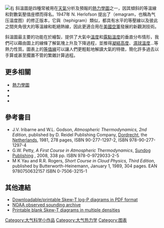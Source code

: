 [[File:Skew-T.gif|右]]
<!--[[File:Teph2.svg|右]]，綠色實線為等[[位溫|位溫]]線，綠色虛線為等[[相當位溫|相當位溫]]線；這三種線條的值都是以1000[[百帕|百帕]]高度的值為準。藍色水平直線為[[等壓線|等壓線]](數值標示在圖左側)，紫色虛線則為等飽和水氣[[混和比|混和比]]線(數值標示在圖內接近右側處)。]]-->
斜溫圖是四種常被用在[[天氣|天氣]]分析及預報的[[熱力學圖|熱力學圖]]之一，因其傾斜的等溫線和對數氣壓值座標而得名。1947年 N. Herlofson 提出了{{le|埃玛图|emagram}}（emagram，也稱為气压温度图）的修正版本，它與{{le|熵温图|tephigram}}（tephigram）類似，都具有水平的等壓線以及彼此之間夾角很大的等溫線和乾絕熱線，因此更適合用在[[美國空軍|美國空軍]]發展的新觀測技術。

斜溫圖最主要的功能在於繪製{{le|探空圖|tmospheric sounding}}，提供了大氣中[[溫度|溫度]]和[[露點溫度|露點溫度]]的垂直分布情形，我們可以藉由圖上的線條了解氣塊上升及下降過程，並推得[[凝結高度|凝結高度]]、[[濕球溫度|濕球溫度]]...等熱力性質。圖表上的[[等值線|等值線]]可以讓人們更輕鬆地解讀大氣的特徵，簡化許多過去以手算或甚至擱置不管的繁雜計算過程。

== 更多相關 ==
* [[熱力學圖|熱力學圖]]
* {{le|熵温图|tephigram}}
* {{le|埃玛图|emagram}}
* {{le|史提維圖|Stüve diagram}}

== 參考書目 ==
* J.V. Iribarne and W.L. Godson, ''Atmospheric Thermodynamics, 2nd Edition'', published by D. Reidel Publishing Company, [[多德雷赫特|Dordrecht]], the [[荷兰|Netherlands]], 1981, 278 pages, ISBN 90-277-1297-2, ISBN 978-90-277-1297-4
* G.W. Petty, ''A First Course in Atmospheric Thermodynamics'', [http://www.sundogpublishing.com Sundog Publishing] {{Wayback|url=http://www.sundogpublishing.com/ |date=20120214101403 }}, 2008, 338 pp. ISBN 978-0-9729033-2-5
* M K Yau and R.R. Rogers, ''Short Course in Cloud Physics, Third Edition'', published by Butterworth-Heinemann, January 1, 1989, 304 pages. EAN 9780750632157 ISBN 0-7506-3215-1

== 其他連結 ==
* [https://web.archive.org/web/20110409175808/http://www.sundogpublishing.com/AtmosThermo/Resources/SkewT.html Downloadable/printable Skew-T log-P diagrams in PDF format]
* [http://www.spc.noaa.gov/exper/soundings/ NOAA observed sounding archive] {{Wayback|url=http://www.spc.noaa.gov/exper/soundings/ |date=20210318000740 }}
* [http://bretwhissel.net/skewt/ Printable blank Skew-T diagrams in multiple densities] {{Wayback|url=http://bretwhissel.net/skewt/ |date=20120127115539 }}
[[Category:大气科学小作品|Category:大气科学小作品]]
[[Category:大气热力学|Category:大气热力学]]
[[Category:图表|Category:图表]]